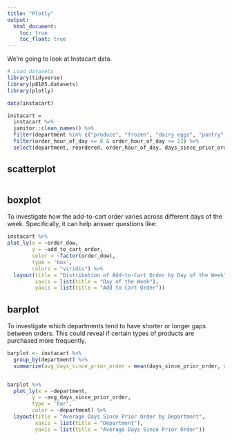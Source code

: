 ```yaml
---
title: "Plotly"
output: 
  html_document:
    toc: true
    toc_float: true
---
```

We're going to look at Instacart data.

```r
# Load datasets
library(tidyverse)
library(p8105.datasets)
library(plotly)
```

```r
data(instacart)

instacart = 
  instacart %>%
  janitor::clean_names() %>%
  filter(department %in% c("produce", "frozen", "dairy eggs", "pantry", "household")) %>%
  filter(order_hour_of_day >= 8 & order_hour_of_day <= 22) %>%
  select(department, reordered, order_hour_of_day, days_since_prior_order, order_dow, add_to_cart_order) 

```


## scatterplot
```r

```


## boxplot
To investigate how the add-to-cart order varies across different days of the week. Specifically, it can help answer questions like:
```r
instacart %>%
plot_ly(x = ~order_dow,
        y = ~add_to_cart_order,
        color = ~factor(order_dow),
        type = 'box',
        colors = "viridis") %>%
  layout(title = "Distribution of Add-to-Cart Order by Day of the Week",
         xaxis = list(title = "Day of the Week"),
         yaxis = list(title = "Add to Cart Order"))
```


## barplot
To investigate which departments tend to have shorter or longer gaps between orders. This could reveal if certain types of products are purchased more frequently.
```r
barplot <- instacart %>%
  group_by(department) %>%
  summarize(avg_days_since_prior_order = mean(days_since_prior_order, na.rm = TRUE))


barplot %>%
  plot_ly(x = ~department,
        y = ~avg_days_since_prior_order,
        type = 'bar',
        color = ~department) %>%
  layout(title = "Average Days Since Prior Order by Department",
         xaxis = list(title = "Department"),
         yaxis = list(title = "Average Days Since Prior Order"))
```

